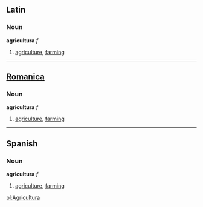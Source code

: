 ==Latin==
===Noun===
'''agricultura''' ''f''

#[[agriculture]], [[farming]]

----

==[[Romanica]]==
===Noun===
'''agricultura''' ''f''

#[[agriculture]], [[farming]]

----

==Spanish==
===Noun===
'''agricultura''' ''f''

#[[agriculture]], [[farming]]

[[pl:Agricultura]]